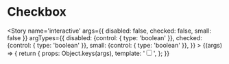 
<Meta title='atoms/Checkbox' />

# Checkbox

<Story name='interactive'
    args={{
        disabled: false,
        checked: false,
        small: false
    }}
    argTypes={{
        disabled: {control: { type: 'boolean' }},
        checked: {control: { type: 'boolean' }},
        small: {control: { type: 'boolean' }},
    }}
    >
    {(args) => {
        return {
            props: Object.keys(args),
            template: '<input type="checkbox" class="a-checkbox" :class="{ \'-small\': small }" :disabled="disabled" :checked="checked" />',
        };
    }}
</Story>

